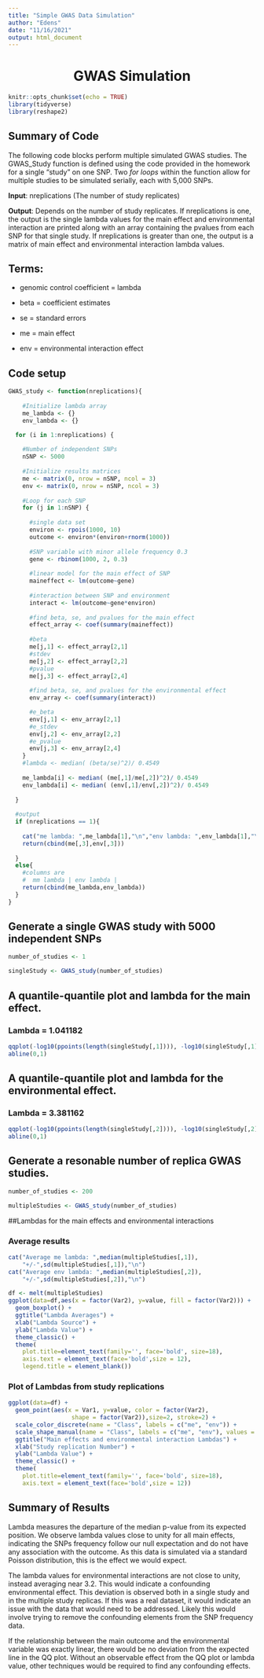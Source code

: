 ---
title: "Simple GWAS Data Simulation"
author: "Edens"
date: "11/16/2021"
output: html_document
---



<center>

# GWAS Simulation

</center>



```{r setup, include=FALSE}
knitr::opts_chunk$set(echo = TRUE)
library(tidyverse)
library(reshape2)
```



## Summary of Code

The following code blocks perform multiple simulated GWAS studies. The GWAS_Study function is defined using the code provided in the homework for a single "study" on one SNP. Two *for loops* within the function allow for multiple studies to be simulated serially, each with 5,000 SNPs. 

**Input**: nreplications (The number of study replicates)

**Output**: Depends on the number of study replicates. If nreplications is one, the output is the single lambda values for the main effect and environmental interaction are printed along with an array containing the pvalues from each SNP for that single study. If nreplications is greater than one, the output is a matrix of main effect and environmental interaction lambda values. 

## Terms:

* genomic control coefficient = lambda 

* beta = coefficient estimates 

* se = standard errors

* me = main effect

* env = environmental interaction effect


## Code setup
```{r}

GWAS_study <- function(nreplications){
  
    #Initialize lambda array
    me_lambda <- {}
    env_lambda <- {}

  for (i in 1:nreplications) {
    
    #Number of independent SNPs
    nSNP <- 5000
    
    #Initialize results matrices
    me <- matrix(0, nrow = nSNP, ncol = 3) 
    env <- matrix(0, nrow = nSNP, ncol = 3) 
    
    #Loop for each SNP
    for (j in 1:nSNP) {
    
      #single data set
      environ <- rpois(1000, 10)
      outcome <- environ*(environ+rnorm(1000))
      
      #SNP variable with minor allele frequency 0.3
      gene <- rbinom(1000, 2, 0.3)
      
      #linear model for the main effect of SNP
      maineffect <- lm(outcome~gene)
      
      #interaction between SNP and environment
      interact <- lm(outcome~gene*environ)
      
      #find beta, se, and pvalues for the main effect
      effect_array <- coef(summary(maineffect))
      
      #beta
      me[j,1] <- effect_array[2,1]
      #stdev
      me[j,2] <- effect_array[2,2]
      #pvalue
      me[j,3] <- effect_array[2,4]
      
      #find beta, se, and pvalues for the environmental effect
      env_array <- coef(summary(interact))

      #e_beta
      env[j,1] <- env_array[2,1]
      #e_stdev
      env[j,2] <- env_array[2,2]
      #e_pvalue
      env[j,3] <- env_array[2,4]
    }
    #lambda <- median( (beta/se)^2)/ 0.4549
    
    me_lambda[i] <- median( (me[,1]/me[,2])^2)/ 0.4549
    env_lambda[i] <- median( (env[,1]/env[,2])^2)/ 0.4549
    
  }
    
  #output
  if (nreplications == 1){
      
    cat("me lambda: ",me_lambda[1],"\n","env lambda: ",env_lambda[1],"\n")
    return(cbind(me[,3],env[,3]))
    
  }
  else{
    #columns are
    #  mm lambda | env lambda |
    return(cbind(me_lambda,env_lambda))
  }
}
```


## Generate a single GWAS study with 5000 independent SNPs

```{r}
number_of_studies <- 1

singleStudy <- GWAS_study(number_of_studies)
```

## A quantile-quantile plot and lambda for the main effect.

### Lambda  = 1.041182 

```{r}
qqplot(-log10(ppoints(length(singleStudy[,1]))), -log10(singleStudy[,1]), xlab="sorted distribution of –log10p", ylab="expected distribution of –log10p")
abline(0,1)
```


## A quantile-quantile plot and lambda for the environmental effect.


### Lambda  = 3.381162  

```{r}
qqplot(-log10(ppoints(length(singleStudy[,2]))), -log10(singleStudy[,2]), xlab="sorted distribution of –log10p", ylab="expected distribution of –log10p")
abline(0,1)
```


## Generate a resonable number of replica GWAS studies. 

```{r}
number_of_studies <- 200

multipleStudies <- GWAS_study(number_of_studies)
```



##Lambdas for the main effects and environmental interactions

### Average results

```{r}
cat("Average me lambda: ",median(multipleStudies[,1]),
    "+/-",sd(multipleStudies[,1]),"\n")
cat("Average env lambda: ",median(multipleStudies[,2]),
    "+/-",sd(multipleStudies[,2]),"\n")
```

```{r}
df <- melt(multipleStudies)
ggplot(data=df,aes(x = factor(Var2), y=value, fill = factor(Var2))) +
  geom_boxplot() +
  ggtitle("Lambda Averages") +
  xlab("Lambda Source") +
  ylab("Lambda Value") +
  theme_classic() +
  theme(
    plot.title=element_text(family='', face='bold', size=18),
    axis.text = element_text(face='bold',size = 12),
    legend.title = element_blank())
```


### Plot of Lambdas from study replications
```{r}
ggplot(data=df) +
  geom_point(aes(x = Var1, y=value, color = factor(Var2), 
                  shape = factor(Var2)),size=2, stroke=2) +
  scale_color_discrete(name = "Class", labels = c("me", "env")) +
  scale_shape_manual(name = "Class", labels = c("me", "env"), values = c(1,2)) +
  ggtitle("Main effects and environmental interaction Lambdas") +
  xlab("Study replication Number") +
  ylab("Lambda Value") +
  theme_classic() +
  theme(
    plot.title=element_text(family='', face='bold', size=18),
    axis.text = element_text(face='bold',size = 12))

```



## Summary of Results

Lambda measures the departure of the median p-value from its expected position. We observe lambda values close to unity for all main effects, indicating the SNPs frequency follow our null expectation and do not have any association with the outcome. As this data is simulated via a standard Poisson distribution, this is the effect we would expect.

The lambda values for environmental interactions are not close to unity, instead averaging near 3.2. This would indicate a confounding environmental effect. This deviation is observed both in a single study and in the multiple study replicas. If this was a real dataset, it would indicate an issue with the data that would need to be addressed. Likely this would involve trying to remove the confounding elements from the SNP frequency data. 


If the relationship between the main outcome and the environmental variable was exactly linear, there would be no deviation from the expected line in the QQ plot. Without an observable effect from the QQ plot or lambda value, other techniques would be required to find any confounding effects.





